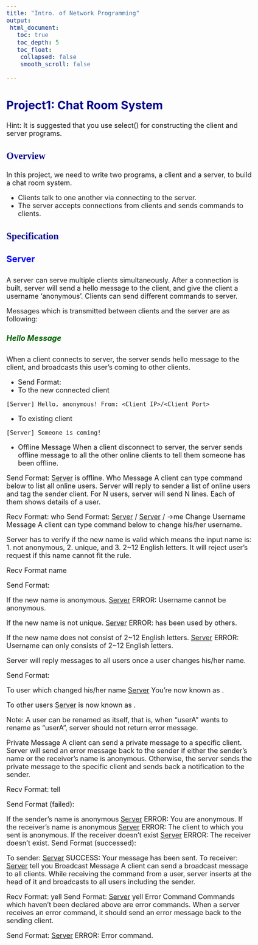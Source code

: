 ```yaml
---
title: "Intro. of Network Programming"
output:
 html_document:
   toc: true
   toc_depth: 5
   toc_float:
    collapsed: false
    smooth_scroll: false

---
```

<style type="text/css">

body{ /* Normal  */
      font-size: 18px;
  }
td {  /* Table  */
  
}
h1.title {
  font-size: 40px;
  color: DarkRed;
}
h1 { /* Header 1 */
  font-size: 35px;
  color: DarkBlue;
}
h2 { /* Header 2 */
    font-size: 30px;
  color: DarkBlue;
}
h3 { /* Header 3 */
  font-size: 25px;
  font-family: "Times New Roman", Times, serif;
  color: DarkBlue;
}
h4 {
	font-size: 23px;
	color: Blue;
}
h5 {
	font-size: 20px;
	color: DarkGreen;
}
code.r{ /* Code block */
    font-size: 18px;
}
pre { /* Code block - determines code spacing between lines */
    font-size: 18px;
}

.thumbnail:hover {
    position:relative;
    width:1000px;
    height:auto;
    display:block;
    z-index:999;
}

</style>

## Project1: Chat Room System


Hint: It is suggested that you use select() for constructing the client and server programs.
  
### Overview
In this project, we need to write two programs, a client and a server, to build a chat room system.   

 - Clients talk to one another via connecting to the server.
 - The server accepts connections from clients and sends commands to clients.
  
### Specification
#### Server
A server can serve multiple clients simultaneously. After a connection is built, server will send a hello message to the client, and give the client a username ‘anonymous’. Clients can send different commands to server.
    
Messages which is transmitted between clients and the server are as following:

##### Hello Message
When a client connects to server, the server sends hello message to the client, and broadcasts this user’s coming to other clients.

 - Send Format:
  * To the new connected client
```console
[Server] Hello, anonymous! From: <Client IP>/<Client Port>
```
  * To existing client
```console
[Server] Someone is coming!
```
  * Offline Message
  When a client disconnect to server, the server sends offline message to all the other online clients to tell them someone has been offline.


   


Send Format:
[Server] <USERNAME> is offline.
Who Message
A client can type command below to list all online users. Server will reply to sender a list of online users and tag the sender client. For N users, server will send N lines. Each of them shows details of a user.

Recv Format:
who
Send Format:
[Server] <USERNAME> <CLIENT IP>/<CLIENT PORT>
[Server] <SENDER USERNAME> <CLIENT IP>/<CLIENT PORT> ->me
Change Username Message
A client can type command below to change his/her username.

Server has to verify if the new name is valid which means the input name is:
1. not anonymous,
2. unique, and
3. 2~12 English letters.
It will reject user’s request if this name cannot fit the rule.

Recv Format
name <NEW USERNAME>

Send Format:

If the new name is anonymous.
[Server] ERROR: Username cannot be anonymous.

If the new name is not unique.
[Server] ERROR: <NEW USERNAME> has been used by others.

If the new name does not consist of 2~12 English letters.
[Server] ERROR: Username can only consists of 2~12 English letters.

Server will reply messages to all users once a user changes his/her name.

Send Format:

To user which changed his/her name
[Server] You're now known as <NEW USERNAME>.

To other users
[Server] <OLD USERNAME> is now known as <NEW USERNAME>.

Note:
A user can be renamed as itself, that is, when “userA” wants to rename as “userA”, server should not return error message.

Private Message
A client can send a private message to a specific client.
Server will send an error message back to the sender if either the sender’s name or the receiver’s name is anonymous. Otherwise, the server sends the private message to the specific client and sends back a notification to the sender.

Recv Format:
tell <USERNAME> <MESSAGE>

Send Format (failed):

If the sender’s name is anonymous
[Server] ERROR: You are anonymous.
If the receiver’s name is anonymous
[Server] ERROR: The client to which you sent is anonymous.
If the receiver doesn’t exist
[Server] ERROR: The receiver doesn't exist.
Send Format (successed):

To sender:
[Server] SUCCESS: Your message has been sent.
To receiver:
[Server] <SENDER USERNAME> tell you <MESSAGE>
Broadcast Message
A client can send a broadcast message to all clients.
While receiving the command from a user, server inserts <SENDER USERNAME> at the head of it and broadcasts to all users including the sender.

Recv Format:
yell <MESSAGE>
Send Format:
[Server] <SENDER USERNAME> yell <MESSAGE>
Error Command
Commands which haven’t been declared above are error commands.
When a server receives an error command, it should send an error message back to the sending client.

Send Format:
[Server] ERROR: Error command.
